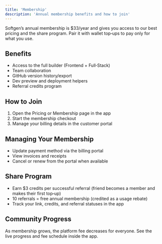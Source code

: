 ```yaml
---
title: 'Membership'
description: 'Annual membership benefits and how to join'
---
```


Softgen’s annual membership is $33/year and gives you access to our best pricing and the share program. Pair it with wallet top‑ups to pay only for what you use.

## Benefits
- Access to the full builder (Frontend + Full‑Stack)
- Team collaboration
- GitHub version history/export
- Dev preview and deployment helpers
- Referral credits program

## How to Join
1. Open the Pricing or Membership page in the app
2. Start the membership checkout
3. Manage your billing details in the customer portal

## Managing Your Membership
- Update payment method via the billing portal
- View invoices and receipts
- Cancel or renew from the portal when available

## Share Program
- Earn $3 credits per successful referral (friend becomes a member and makes their first top‑up)
- 10 referrals = free annual membership (credited as a usage rebate)
- Track your link, credits, and referral statuses in the app

## Community Progress
As membership grows, the platform fee decreases for everyone. See the live progress and fee schedule inside the app.
